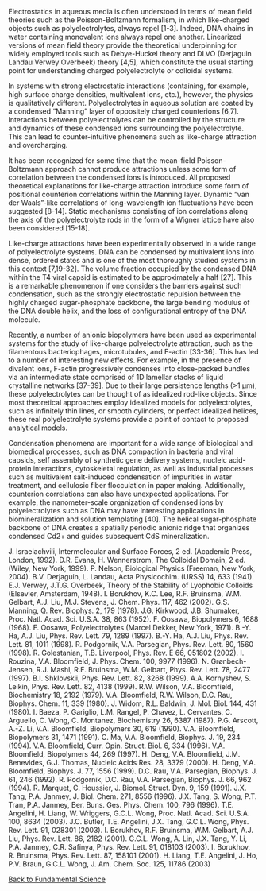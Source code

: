 Electrostatics in aqueous media is often understood in terms of mean field theories such as the Poisson-Boltzmann formalism, in which like-charged objects such as polyelectrolytes, always repel [1-3]. Indeed, DNA chains in water containing monovalent ions always repel one another. Linearized versions of mean field theory provide the theoretical underpinning for widely employed tools such as Debye-Huckel theory and DLVO (Derjaguin Landau Verwey Overbeek) theory [4,5], which constitute the usual starting point for understanding charged polyelectrolyte or colloidal systems.

In systems with strong electrostatic interactions (containing, for example, high surface charge densities, multivalent ions, etc.), however, the physics is qualitatively different. Polyelectrolytes in aqueous solution are coated by a condensed “Manning” layer of oppositely charged counterions [6,7]. Interactions between polyelectrolytes can be controlled by the structure and dynamics of these condensed ions surrounding the polyelectrolyte. This can lead to counter-intuitive phenomena such as like-charge attraction and overcharging.

It has been recognized for some time that the mean-field Poisson-Boltzmann approach cannot produce attractions unless some form of correlation between the condensed ions is introduced. All proposed theoretical explanations for like-charge attraction introduce some form of positional counterion correlations within the Manning layer. Dynamic “van der Waals”-like correlations of long-wavelength ion fluctuations have been suggested [8-14]. Static mechanisms consisting of ion correlations along the axis of the polyelectrolyte rods in the form of a Wigner lattice have also been considered [15-18].

Like-charge attractions have been experimentally observed in a wide range of polyelectrolyte systems. DNA can be condensed by multivalent ions into dense, ordered states and is one of the most thoroughly studied systems in this context [7,19-32]. The volume fraction occupied by the condensed DNA within the T4 viral capsid is estimated to be approximately a half [27]. This is a remarkable phenomenon if one considers the barriers against such condensation, such as the strongly electrostatic repulsion between the highly charged sugar-phosphate backbone, the large bending modulus of the DNA double helix, and the loss of configurational entropy of the DNA molecule.

Recently, a number of anionic biopolymers have been used as experimental systems for the study of like-charge polyelectrolyte attraction, such as the filamentous bacteriophages, microtubules, and F-actin [33-36]. This has led to a number of interesting new effects. For example, in the presence of divalent ions, F-actin progressively condenses into close-packed bundles via an intermediate state comprised of 1D lamellar stacks of liquid crystalline networks [37-39]. Due to their large persistence lengths (>1 μm), these polyelectrolytes can be thought of as idealized rod-like objects. Since most theoretical approaches employ idealized models for polyelectrolytes, such as infinitely thin lines, or smooth cylinders, or perfect idealized helices, these real polyelectrolyte systems provide a point of contact to proposed analytical models.

Condensation phenomena are important for a wide range of biological and biomedical processes, such as DNA compaction in bacteria and viral capsids, self assembly of synthetic gene delivery systems, nucleic acid-protein interactions, cytoskeletal regulation, as well as industrial processes such as multivalent salt-induced condensation of impurities in water treatment, and cellulosic fiber flocculation in paper making. Additionally, counterion correlations can also have unexpected applications. For example, the nanometer-scale organization of condensed ions by polyelectrolytes such as DNA may have interesting applications in biomineralization and solution templating [40]. The helical sugar-phosphate backbone of DNA creates a spatially periodic anionic ridge that organizes condensed Cd2+ and guides subsequent CdS mineralization.

J. Israelachvili, Intermolecular and Surface Forces, 2 ed. (Academic Press, London, 1992).
D.R. Evans, H. Wennerstrom, The Colloidal Domain, 2 ed. (Wiley, New York, 1999).
P. Nelson, Biological Physics (Freeman, New York, 2004).
B.V. Derjaguin, L. Landau, Acta Physicochim. (URSS) 14, 633 (1941).
E.J. Verwey, J.T.G. Overbeek, Theory of the Stability of Lyophobic Colloids (Elsevier, Amsterdam, 1948).
I. Borukhov, K.C. Lee, R.F. Bruinsma, W.M. Gelbart, A.J. Liu, M.J. Stevens, J. Chem. Phys. 117, 462 (2002).
G.S. Manning, Q. Rev. Biophys. 2, 179 (1978).
J.G. Kirkwood, J.B. Shumaker, Proc. Natl. Acad. Sci. U.S.A. 38, 863 (1952).
F. Oosawa, Biopolymers 6, 1688 (1968).
F. Oosawa, Polyelectrolytes (Marcel Dekker, New York, 1971).
B.-Y. Ha, A.J. Liu, Phys. Rev. Lett. 79, 1289 (1997).
B.-Y. Ha, A.J. Liu, Phys. Rev. Lett. 81, 1011 (1998).
R. Podgornik, V.A. Parsegian, Phys. Rev. Lett. 80, 1560 (1998).
R. Golestanian, T.B. Liverpool, Phys. Rev. E 66, 051802 (2002).
I. Rouzina, V.A. Bloomfield, J. Phys. Chem. 100, 9977 (1996).
N. Grønbech-Jensen, R.J. Mashl, R.F. Bruinsma, W.M. Gelbart, Phys. Rev. Lett. 78, 2477 (1997).
B.I. Shklovskii, Phys. Rev. Lett. 82, 3268 (1999).
A.A. Kornyshev, S. Leikin, Phys. Rev. Lett. 82, 4138 (1999).
R.W. Wilson, V.A. Bloomfield, Biochemistry 18, 2192 (1979).
V.A. Bloomfield, R.W. Wilson, D.C. Rau, Biophys. Chem. 11, 339 (1980).
J. Widom, R.L. Baldwin, J. Mol. Biol. 144, 431 (1980).
I. Baeza, P. Gariglio, L.M. Rangel, P. Chavez, L. Cervantes, C. Arguello, C. Wong, C. Montanez, Biochemistry 26, 6387 (1987).
P.G. Arscott, A.-Z. Li, V.A. Bloomfield, Biopolymers 30, 619 (1990).
V.A. Bloomfield, Biopolymers 31, 1471 (1991).
C. Ma, V.A. Bloomfield, Biophys. J. 19, 234 (1994).
V.A. Bloomfield, Curr. Opin. Struct. Biol. 6, 334 (1996).
V.A. Bloomfield, Biopolymers 44, 269 (1997).
H. Deng, V.A. Bloomfield, J.M. Benevides, G.J. Thomas, Nucleic Acids Res. 28, 3379 (2000).
H. Deng, V.A. Bloomfield, Biophys. J. 77, 1556 (1999).
D.C. Rau, V.A. Parsegian, Biophys. J. 61, 246 (1992).
R. Podgornik, D.C. Rau, V.A. Parsegian, Biophys. J. 66, 962 (1994).
R. Marquet, C. Houssier, J. Biomol. Struct. Dyn. 9, 159 (1991).
J.X. Tang, P.A. Janmey, J. Biol. Chem. 271, 8556 (1996).
J.X. Tang, S. Wong, P.T. Tran, P.A. Janmey, Ber. Buns. Ges. Phys. Chem. 100, 796 (1996).
T.E. Angelini, H. Liang, W. Wriggers, G.C.L. Wong, Proc. Natl. Acad. Sci. U.S.A. 100, 8634 (2003).
J.C. Butler, T.E. Angelini, J.X. Tang, G.C.L. Wong, Phys. Rev. Lett. 91, 028301 (2003).
I. Borukhov, R.F. Bruinsma, W.M. Gelbart, A.J. Liu, Phys. Rev. Lett. 86, 2182 (2001).
G.C.L. Wong, A. Lin, J.X. Tang, Y. Li, P.A. Janmey, C.R. Safinya, Phys. Rev. Lett. 91, 018103 (2003).
I. Borukhov, R. Bruinsma, Phys. Rev. Lett. 87, 158101 (2001).
H. Liang, T.E. Angelini, J. Ho, P.V. Braun, G.C.L. Wong, J. Am. Chem. Soc. 125, 11786 (2003)

[Back to Fundamental Science](/research/enabling-fundamental-science)